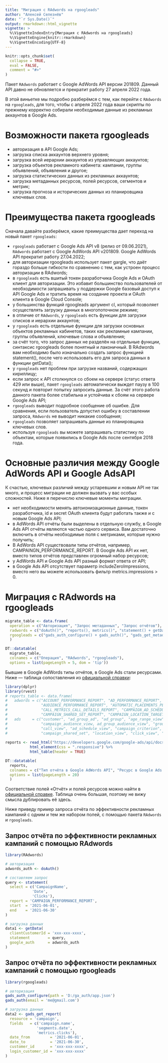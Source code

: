 ```yaml
---
title: "Миграция с RAdwords на rgoogleads"
author: "Алексей Селезнёв"
date: "`r Sys.Date()`"
output: rmarkdown::html_vignette
vignette: >
  %\VignetteIndexEntry{Миграция с RAdwords на rgoogleads}
  %\VignetteEngine{knitr::rmarkdown}
  %\VignetteEncoding{UTF-8}
---
```


```r
knitr::opts_chunk$set(
  collapse = TRUE,
  eval = FALSE,
  comment = "#>"
)
```

Пакет `RAdwords` работает с Google AdWords API версии 201809. Данный API давно не обновляется и прекратит работу 27 апреля 2022 года.

В этой виньетке мы подробно разберёмся с тем, как перейти с `RAdwords` на `rgoogleads`, для того, чтобы с апреля 2022 года ваши скрипты по прежнему корректно собирали необходимые данные из рекламных аккаунтов в Google Ads.

# Возможности пакета rgoogleads

* авторизация в API Google Ads;
* загрузка списка аккаунтов верхнего уровня;
* загрузка всей иерархии аккаунтов из управляющих аккаунтов;
* загрузка объектов рекламного кабинета: кампании, группы объявлений, объявления и другое;
* загрузка статистических данных из рекламных аккаунтов;
* загрузка метаданных ресурсов, полей ресурсов, сегментов и метрик;
* загрузка прогноза и исторических данных из планировщика ключевых слов.

# Преимущества пакета rgoogleads

Сначала давайте разберёмся, какие преимущества дает переход на новый пакет `rgoogleads`:

* `rgoogleads` работает с Google Ads API v8 (релиз от 09.06.2021), `RAdwords` работает с Google AdWords API v201809. Google AdWords  API прекратит работу 27.04.2022;
* для авторизации rgoogleads использует пакет gargle, что даёт гораздо больше гибкости по сравнению с тем,  как устроен процесс авторизации в RAdwords;
* в `rgoogleads` есть вшитый токен разработчика Google Ads и OAuth клиент для авторизации. Это избавит большинство пользователей от необходимости запрашивать у поддержки Google базовый доступ к API Google Ads и тратить время на создание проекта и OAuth клиента в Google Cloud Console;
* у большинства функций rgoogleads аргумент cl, который позволяет осуществлять загрузку данных в многопоточном режиме;
* в отличие от `RAdwords`, у `rgoogleads` есть функции для загрузки списков и иерархии аккаунтов;
* у `rgoogleads` есть отдельные функции для загрузки основных объектов рекламных кабинетов, таких как рекламные кампании, группы объявлений, ключевые слова и объявления;
* за счёт того, что запрос данных не разделён на отдельные функции, синтаксис rgoogleads более понятный и лаконичный. В RAdwords вам необходимо было изначально создать запрос функцией statement(), после чего использовать его для запроса данных в функции getData();
* у `rgoogleads` нет проблем при загрузке названий, содержащих кириллицу;
* если запрос к API столкнулся со сбоем на сервере (статус ответа 429 или выше), пакет `rgoogleads` автоматически выждет паузу в 100 секунд и повторит попытку запросить данные. За счёт этого работа данного пакета более стабильна и устойчива к сбоям на сервере Google Ads API;
* `rgoogleads` выводит подробное сообщение об ошибке. Для сравнения, если пользователь допустил ошибку в составлении запроса, `RAdwords` не выводит никакие сообщения;
* `rgoogleads` позволяет запрашивать данные из планировщика ключевых слов.
* используя `rgoogleads` вы можете запрашивать статистику по объектам, которые появились в Google Ads после сентября 2018 года.

# Основные различия между Google AdWords API и Google AdsAPI

К счастью, ключевых различий между устаревшим и новым API не так много, и процесс миграции не должен вызвать у вас особых сложностей. Ниже я перечислю ключевые моменты миграции.

* нет необходимости менять автоионизационные данные, токен разработчика, id и secret OAuth клиента будут работать также и с новым Google Ads API;
* в AdWords API отчёты были выделены в отдельную службу, в Google Ads API отчёты являются частью одного сервиса. Вам достаточно включить в отчёты необходимые поля с метриками, которые нужно получить;
* В AdWords API существовали типы отчётов, например, CAMPAINGN_PERFORMANCE_REPORT. В Google Ads API их нет, вместо типов отчётов представлен огромный набор ресурсов;
* у AdWords API и Google Ads API разный формат ответа от API;
* в Google Ads API отсутствует параметр includeZeroImpressions, вместо него вы можете использовать фильтр metrics.impressions > 0.

# Миграция с RAdwords на rgoogleads

```r

migrate_table <- data.frame(
  operation = c("Авторизация", "Запрос метаданных", "Запрос отчётов"),
  radwords = c("doAuth()", "reports(), metrics()", "statement() + getData()"),
  rgoogleads = c("gads_auth_configure() + gads_auth()", "gads_get_metadata(), gads_get_fields()", "gads_get_report()")
  )

DT::datatable(
  migrate_table, 
  colnames = c("Операция", "RAdwords", "rgoogleads"),
  options = list(pageLength = 5, dom = 'tip'))


```

Бывшие в Google AdWords типы отчётов, в Google Ads стали ресурсами. Ниже — таблица сопоставления из [официальной справки](https://developers.google.com/google-ads/api/docs/migration/mapping):


```r
library(dplyr)
library(rvest)
# reports_table <- data.frame(
#   adwords = c("ACCOUNT_PERFORMANCE_REPORT", "AD_PERFORMANCE_REPORT", "ADGROUP_PERFORMANCE_REPORT", "AGE_RANGE_PERFORMANCE_REPORT",
#               "AUDIENCE_PERFORMANCE_REPORT", "AUTOMATIC_PLACEMENTS_PERFORMANCE_REPORT", "BID_GOAL_PERFORMANCE_REPORT", "BUDGET_PERFORMANCE_REPORT",
#               "CALL_METRICS_CALL_DETAILS_REPORT", "CAMPAIGN_AD_SCHEDULE_TARGET_REPORT", "CAMPAIGN_CRITERIA_REPORT", "CAMPAIGN_PERFORMANCE_REPORT",
#               "CAMPAIGN_SHARED_SET_REPORT", "CAMPAIGN_LOCATION_TARGET_REPORT", "CLICK_PERFORMANCE_REPORT", "DISPLAY_KEYWORD_PERFORMANCE_REPORT"), 
#   ads     = c("customer", "ad_group_ad", "ad_group", "age_range_view",
#               "campaign_audience_view, ad_group_audience_view", "group_placement_view", "bidding_strategy", "campaign_budget",
#               "call_view", "ad_schedule_view", "campaign_criterion", "campaign",
#               "campaign_shared_set", "location_view", "click_view", "display_keyword_view"))
  
reports <- read_html("https://developers.google.com/google-ads/api/docs/migration/mapping") %>% 
           html_element(css = ".responsive") %>% 
           html_table(header = TRUE)

DT::datatable(
  reports, 
  colnames = c("Тип отчёта в Google AdWords API", "Ресурс в Google Ads API"),
  options = list(pageLength = 20)
  )

```

Соответствие полей «Отчёт» и полей ресурсов можно найти в [официальной справке](https://developers.google.com/google-ads/api/docs/migration/mapping#field_mappings_for_reports). Таблица очень большая, поэтому не вижу смысла дублировать её здесь.

Ниже приведу пример запроса отчёта по эффективности рекламных кампаний с одним и тем же набором полей, с помощью пакета `RAdwords` и `rgoogleads`.

## Запрос отчёта по эффективности рекламных кампаний с помощью RAdwords

```r
library(RAdwords)

# авторизация
adwords_auth <- doAuth()

# составляем запрос
query <- statement(
  select = c('CampaignName',
            'Date',
            'Clicks'),
  report = 'CAMPAIGN_PERFORMANCE_REPORT',
  start  = '2021-06-01',
  end    = '2021-06-30'
)

# загрузка данных
data1 <- getData(
  clientCustomerId = 'xxx-xxx-xxxx',
  statement        = query, 
  google_auth      = adwords_auth
)

```


## Запрос отчёта по эффективности рекламных кампаний с помощью rgoogleads

```r
library(rgoogleads)

# авторизация
gads_auth_configure(path = 'D:/ga_auth/app.json')
gads_auth(email = 'me@gmail.com')

# загрузка данных
data2 <- gads_get_report(
  resource = 'campaign',
  fields   = c('campaign.name',
              'segments.date',
              'metrics.clicks'),
  date_from         = '2021-06-01',
  date_to           = '2021-06-30',
  customer_id       = 'xxx-xxx-xxxx',
  login_customer_id = 'xxx-xxx-xxxx'
)
```
